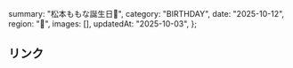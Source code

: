   summary: "松本ももな誕生日🎀",
  category: "BIRTHDAY",
  date: "2025-10-12",
  region: "🎂",
  images: [],
  updatedAt: "2025-10-03",
};

## リンク
